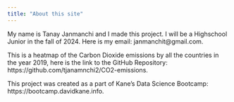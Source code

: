 ```yaml
---
title: "About this site"
---
```


My name is Tanay Janmanchi and I made this project. I will be a Highschool Junior in the fall of 2024. Here is my email: janmanchit@gmail.com. 

This is a heatmap of the Carbon Dioxide emissions by all the countries in the year 2019, here is the link to the GitHub Repository: https://github.com/tjanamnchi2/CO2-emissions.

This project was created as a part of Kane’s Data Science Bootcamp: https://bootcamp.davidkane.info.
